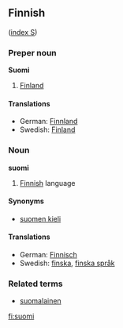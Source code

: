 ==Finnish==
([[Wiktionary:Finnish_index_s|index S]])

===Preper noun===
'''Suomi'''
# [[Finland]]

====Translations====
*German: [[Finnland]] 
*Swedish: [[Finland]]

===Noun===
'''suomi'''

# [[Finnish]] language

====Synonyms====
*[[suomen kieli]]

====Translations====
*German: [[Finnisch]] 
*Swedish: [[finska]], [[finska språk]]

===Related terms===
*[[suomalainen]]

[[fi:suomi]]